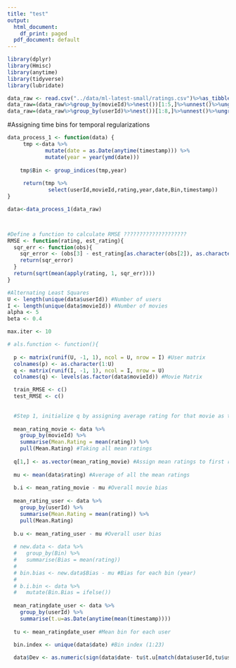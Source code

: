 ```yaml
---
title: "test"
output:
  html_document:
    df_print: paged
  pdf_document: default
---
```

```r
library(dplyr)
library(Hmisc)
library(anytime)
library(tidyverse)
library(lubridate)
```

```r
data_raw <- read.csv("../data/ml-latest-small/ratings.csv")%>%as_tibble()
data_raw=(data_raw%>%group_by(movieId)%>%nest())[1:5,]%>%unnest()%>%ungroup() 
data_raw=(data_raw%>%group_by(userId)%>%nest())[1:8,]%>%unnest()%>%ungroup() #test
```
#Assigning time bins for temporal regularizations
```r
data_process_1 <- function(data) {
     tmp <-data %>%
            mutate(date = as.Date(anytime(timestamp))) %>%
            mutate(year = year(ymd(date))) 
    
    tmp$Bin <- group_indices(tmp,year)
    
     return(tmp %>%
             select(userId,movieId,rating,year,date,Bin,timestamp))
}

data<-data_process_1(data_raw)



#Define a function to calculate RMSE ????????????????????
RMSE <- function(rating, est_rating){
  sqr_err <- function(obs){
    sqr_error <- (obs[3] - est_rating[as.character(obs[2]), as.character(obs[1])])^2
    return(sqr_error)
  }
  return(sqrt(mean(apply(rating, 1, sqr_err))))  
}
```


```r
#Alternating Least Squares  
U <- length(unique(data$userId)) #Number of users
I <- length(unique(data$movieId)) #Number of movies
alpha <- 5
beta <- 0.4

max.iter <- 10
```

```r
# als.function <- function(){
  
  p <- matrix(runif(U, -1, 1), ncol = U, nrow = I) #User matrix
  colnames(p) <- as.character(1:U)
  q <- matrix(runif(I, -1, 1), ncol = I, nrow = U) 
  colnames(q) <- levels(as.factor(data$movieId)) #Movie Matrix

  train_RMSE <- c()
  test_RMSE <- c()
  
  
  #Step 1, initialize q by assigning average rating for that movie as the first row.
  
  mean_rating_movie <- data %>% 
    group_by(movieId) %>%
    summarise(Mean.Rating = mean(rating)) %>%
    pull(Mean.Rating) #Taking all mean ratings
  
  q[1,] <- as.vector(mean_rating_movie) #Assign mean ratings to first row
  
  mu <- mean(data$rating) #Average of all the mean ratings
  
  b.i <- mean_rating_movie - mu #Overall movie bias
  
  mean_rating_user <- data %>% 
    group_by(userId) %>%
    summarise(Mean.Rating = mean(rating)) %>%
    pull(Mean.Rating)
  
  b.u <- mean_rating_user - mu #Overall user bias
  
  # new.data <- data %>%
  #   group_by(Bin) %>%
  #   summarise(Bias = mean(rating))
  # 
  # bin.bias <- new.data$Bias - mu #Bias for each bin (year)
  # 
  # b.i.bin <- data %>%
  #   mutate(Bin.Bias = ifelse())
  
  mean_ratingdate_user <- data %>%
    group_by(userId) %>%
    summarise(t.u=as.Date(anytime(mean(timestamp))))
  
  tu <- mean_ratingdate_user #Mean bin for each user 
  
  bin.index <- unique(data$date) #Bin index (1:23) 
```

```r
  data$Dev <- as.numeric(sign(data$date- tu$t.u[match(data$userId,tu$userId)]) *(as.numeric(abs((data$date- tu$t.u[match(data$userId,tu$userId)])))^0.4))
```


